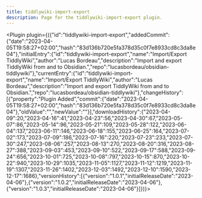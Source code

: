 ---
title: tiddlywiki-import-export
description: Page for the tiddlywiki-import-export plugin.
---


<Plugin plugin={({"id":"tiddlywiki-import-export","addedCommit":{"date":"2023-04-05T19:58:27+02:00","hash":"83d136b720e5fa378d35c0f7e8933cd8c3da8e04"},"initialEntry":{"id":"tiddlywiki-import-export","name":"Import/Export TiddlyWiki","author":"Lucas Bordeau","description":"Import and export TiddlyWiki from and to Obsidian.","repo":"lucasbordeau/obsidian-tiddlywiki"},"currentEntry":{"id":"tiddlywiki-import-export","name":"Import/Export TiddlyWiki","author":"Lucas Bordeau","description":"Import and export TiddlyWiki from and to Obsidian.","repo":"lucasbordeau/obsidian-tiddlywiki"},"changeHistory":[{"property":"Plugin Added","commit":{"date":"2023-04-05T19:58:27+02:00","hash":"83d136b720e5fa378d35c0f7e8933cd8c3da8e04"},"oldValue":"","newValue":""}],"downloadHistory":{"2023-04-09":20,"2023-04-16":41,"2023-04-23":56,"2023-04-30":67,"2023-05-07":86,"2023-05-14":96,"2023-05-21":109,"2023-05-28":122,"2023-06-04":137,"2023-06-11":146,"2023-06-18":155,"2023-06-25":164,"2023-07-02":173,"2023-07-09":186,"2023-07-16":220,"2023-07-23":233,"2023-07-30":247,"2023-08-06":257,"2023-08-13":270,"2023-08-20":316,"2023-08-27":388,"2023-09-03":453,"2023-09-10":522,"2023-09-17":588,"2023-09-24":656,"2023-10-01":725,"2023-10-08":797,"2023-10-15":870,"2023-10-22":940,"2023-10-29":1035,"2023-11-05":1127,"2023-11-12":1219,"2023-11-19":1307,"2023-11-26":1402,"2023-12-03":1492,"2023-12-10":1590,"2023-12-17":1686},"versionHistory":[{"version":"1.0.1","initialReleaseDate":"2023-04-06"},{"version":"1.0.2","initialReleaseDate":"2023-04-06"},{"version":"1.0.3","initialReleaseDate":"2023-04-06"}]})}></Plugin>